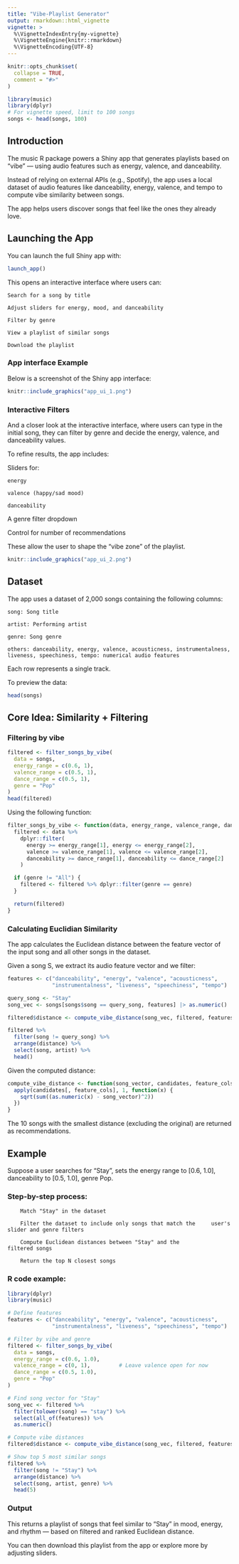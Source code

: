 ```yaml
---
title: "Vibe-Playlist Generator"
output: rmarkdown::html_vignette
vignette: >
  %\VignetteIndexEntry{my-vignette}
  %\VignetteEngine{knitr::rmarkdown}
  %\VignetteEncoding{UTF-8}
---
```


```r
knitr::opts_chunk$set(
  collapse = TRUE,
  comment = "#>"
)
```

```r
library(music)
library(dplyr)
# For vignette speed, limit to 100 songs
songs <- head(songs, 100)
```

## Introduction

The music R package powers a Shiny app that generates playlists based on "vibe" — using audio features such as energy, valence, and danceability.

Instead of relying on external APIs (e.g., Spotify), the app uses a local dataset of audio features like danceability, energy, valence, and tempo to compute vibe similarity between songs.

The app helps users discover songs that feel like the ones they already love.

## Launching the App

You can launch the full Shiny app with:

```r
launch_app()
```

This opens an interactive interface where users can:

```         
Search for a song by title

Adjust sliders for energy, mood, and danceability

Filter by genre

View a playlist of similar songs

Download the playlist
```

### App interface Example

Below is a screenshot of the Shiny app interface:

```r
knitr::include_graphics("app_ui_1.png")
```

### Interactive Filters

And a closer look at the interactive interface, where users can type in the initial song, they can filter by genre and decide the energy, valence, and danceability values.

To refine results, the app includes:

Sliders for:

```         
energy

valence (happy/sad mood)

danceability
```

A genre filter dropdown

Control for number of recommendations

These allow the user to shape the "vibe zone" of the playlist.

```r
knitr::include_graphics("app_ui_2.png")
```

## Dataset

The app uses a dataset of 2,000 songs containing the following columns:

```         
song: Song title

artist: Performing artist

genre: Song genre

others: danceability, energy, valence, acousticness, instrumentalness, liveness, speechiness, tempo: numerical audio features
```

Each row represents a single track.

To preview the data:

```r
head(songs)
```

## Core Idea: Similarity + Filtering

### Filtering by vibe

```r
filtered <- filter_songs_by_vibe(
  data = songs,
  energy_range = c(0.6, 1),
  valence_range = c(0.5, 1),
  dance_range = c(0.5, 1),
  genre = "Pop"
)
head(filtered)

```

Using the following function:

```r
filter_songs_by_vibe <- function(data, energy_range, valence_range, dance_range, genre = "All") {
  filtered <- data %>%
    dplyr::filter(
      energy >= energy_range[1], energy <= energy_range[2],
      valence >= valence_range[1], valence <= valence_range[2],
      danceability >= dance_range[1], danceability <= dance_range[2]
    )

  if (genre != "All") {
    filtered <- filtered %>% dplyr::filter(genre == genre)
  }

  return(filtered)
}
```

### Calculating Euclidian Similarity

The app calculates the Euclidean distance between the feature vector of the input song and all other songs in the dataset.

Given a song S, we extract its audio feature vector and we filter:

```r

features <- c("danceability", "energy", "valence", "acousticness", 
              "instrumentalness", "liveness", "speechiness", "tempo")

query_song <- "Stay"
song_vec <- songs[songs$song == query_song, features] |> as.numeric()

filtered$distance <- compute_vibe_distance(song_vec, filtered, features)

filtered %>%
  filter(song != query_song) %>%
  arrange(distance) %>%
  select(song, artist) %>%
  head()

```

Given the computed distance:

```r

compute_vibe_distance <- function(song_vector, candidates, feature_cols) {
  apply(candidates[, feature_cols], 1, function(x) {
    sqrt(sum((as.numeric(x) - song_vector)^2))
  })
}

```

The 10 songs with the smallest distance (excluding the original) are returned as recommendations.

## Example

Suppose a user searches for "Stay", sets the energy range to [0.6, 1.0], danceability to [0.5, 1.0], genre Pop.

### Step-by-step process:

```         
    Match "Stay" in the dataset

    Filter the dataset to include only songs that match the     user's slider and genre filters

    Compute Euclidean distances between "Stay" and the          filtered songs

    Return the top N closest songs
```

### R code example:

```r
library(dplyr)
library(music)

# Define features
features <- c("danceability", "energy", "valence", "acousticness", 
              "instrumentalness", "liveness", "speechiness", "tempo")

# Filter by vibe and genre
filtered <- filter_songs_by_vibe(
  data = songs,
  energy_range = c(0.6, 1.0),
  valence_range = c(0, 1),         # Leave valence open for now
  dance_range = c(0.5, 1.0),
  genre = "Pop"
)

# Find song vector for "Stay"
song_vec <- filtered %>%
  filter(tolower(song) == "stay") %>%
  select(all_of(features)) %>%
  as.numeric()

# Compute vibe distances
filtered$distance <- compute_vibe_distance(song_vec, filtered, features)

# Show top 5 most similar songs
filtered %>%
  filter(song != "Stay") %>%
  arrange(distance) %>%
  select(song, artist, genre) %>%
  head(5)

```

### Output

This returns a playlist of songs that feel similar to "Stay" in mood, energy, and rhythm — based on filtered and ranked Euclidean distance.

You can then download this playlist from the app or explore more by adjusting sliders.
